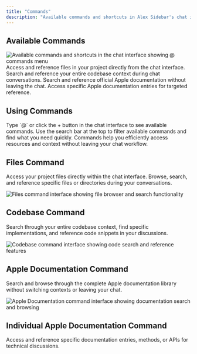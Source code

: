 ```yaml
---
title: "Commands"
description: "Available commands and shortcuts in Alex Sidebar's chat interface"
---
```


## Available Commands

 <Frame>
      <img
        src="/images/commands-chat.png"
        alt="Available commands and shortcuts in the chat interface showing @ commands menu"
      />
    </Frame>

<CardGroup cols={2}>
  <Card title="Files" icon="folder" href="#files-command">
    Access and reference files in your project directly from the chat interface.
  </Card>

<Card title="Codebase" icon="code" href="#codebase-command">
  Search and reference your entire codebase context during chat conversations.
</Card>

<Card title="Apple Docs" icon="apple" href="#apple-documentation-command">
  Search and reference official Apple documentation without leaving the chat.
</Card>

  <Card title="Apple Docs (Individual)" icon="book" href="#individual-apple-documentation-command">
    Access specific Apple documentation entries for targeted reference.
  </Card>
</CardGroup>

## Using Commands

<Steps>
  <Step title="Access Commands">
    Type `@` or click the + button in the chat interface to see available commands.
  </Step>

  <Step title="Search">
    Use the search bar at the top to filter available commands and find what you
    need quickly.
  </Step>
</Steps>

<Note>
  Commands help you efficiently access resources and context without leaving
  your chat workflow.
</Note>

## Files Command
Access your project files directly within the chat interface. Browse, search, and reference specific files or directories during your conversations.

<Frame>
      <img
        src="/images/files-command.png"
        alt="Files command interface showing file browser and search functionality"
      />
</Frame>

## Codebase Command
Search through your entire codebase context, find specific implementations, and reference code snippets in your discussions.

<Frame>
      <img
        src="/images/codebase-command.png"
        alt="Codebase command interface showing code search and reference features"
      />
</Frame>

## Apple Documentation Command
Search and browse through the complete Apple documentation library without switching contexts or leaving your chat.

<Frame>
      <img
        src="/images/apple-docs-command.png"
        alt="Apple Documentation command interface showing documentation search and browsing"
      />
</Frame>

## Individual Apple Documentation Command
Access and reference specific documentation entries, methods, or APIs for technical discussions.
